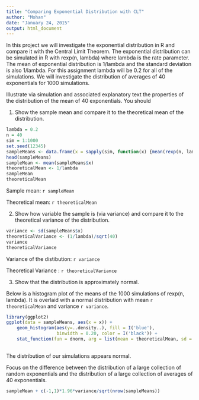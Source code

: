 ```yaml
---
title: "Comparing Exponential Distribution with CLT"
author: "Mohan"
date: "January 24, 2015"
output: html_document
---
```

In this project we will investigate the exponential distribution in R and compare it with the Central Limit Theorem. The exponential distribution can be simulated in R with rexp(n, lambda) where lambda is the rate parameter. The mean of exponential distribution is 1/lambda and the standard deviation is also 1/lambda. For this assignment lambda will be 0.2 for all of the simulations. We will investigate the distribution of averages of 40 exponentials for 1000 simulations.

Illustrate via simulation and associated explanatory text the properties of the distribution of the mean of 40 exponentials.  You should

1. Show the sample mean and compare it to the theoretical mean of the distribution.

```r
lambda = 0.2
n = 40
sim = 1:1000
set.seed(12345)
sampleMeans <- data.frame(x = sapply(sim, function(x) {mean(rexp(n, lambda))}))
head(sampleMeans)
sampleMean <- mean(sampleMeans$x)
theoreticalMean <- 1/lambda
sampleMean
theoreticalMean
```

Sample mean: `r sampleMean`

Theoretical mean: `r theoreticalMean`

2. Show how variable the sample is (via variance) and compare it to the theoretical variance of the distribution.

```r
variance <- sd(sampleMeans$x)
theoreticalVariance <- (1/lambda)/sqrt(40)
variance
theoreticalVariance
```

Variance of the distibution: `r variance` 

Theoretical Variance : `r theoreticalVariance`

3. Show that the distribution is approximately normal.

Below is a histogram plot of the means of the 1000 simulations of rexp(n, lambda). It is overlaid with a normal distribution with mean `r theoreticalMean` and variance `r variance`. 

```r
library(ggplot2)
ggplot(data = sampleMeans, aes(x = x)) + 
    geom_histogram(aes(y=..density..), fill = I('blue'), 
                   binwidth = 0.20, color = I('black')) +
    stat_function(fun = dnorm, arg = list(mean = theoreticalMean, sd = variance))
     
```


The distribution of our simulations appears normal.


Focus on the difference between the distribution of a large collection of random exponentials and the distribution of a large collection of averages of 40 exponentials. 
```r
sampleMean + c(-1,1)*1.96*variance/sqrt(nrow(sampleMeans))
```


